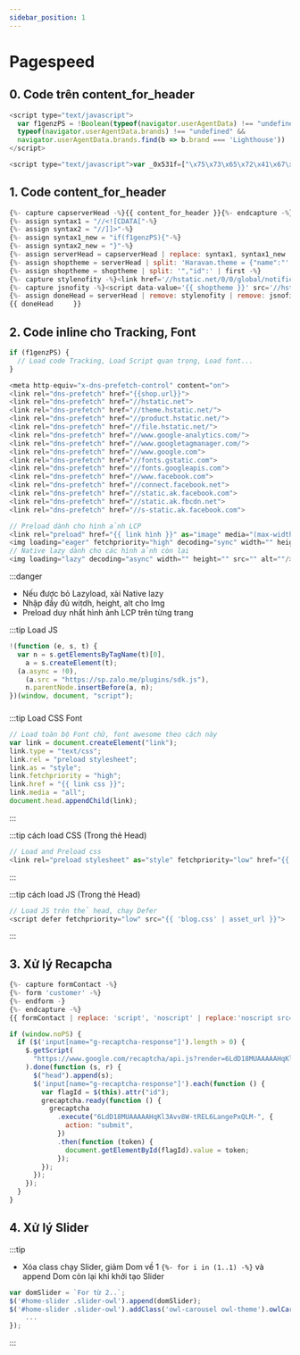```yaml
---
sidebar_position: 1
---
```


# Pagespeed

## 0. Code trên content_for_header

```js title="15/03/2023 - Để nhớ một thời ta đã yêu - No Delete"
<script type="text/javascript">
  var f1genzPS = !Boolean(typeof(navigator.userAgentData) !== "undefined" &&
  typeof(navigator.userAgentData.brands) !== "undefined" &&
  navigator.userAgentData.brands.find(b => b.brand === 'Lighthouse'))
</script>
```

```js title="Sử dụng code mã hóa - Code trên đọc để hiểu thôi - Để trên cùng dưới mấy thẻ Meta"
<script type="text/javascript">var _0x531f=["\x75\x73\x65\x72\x41\x67\x65\x6E\x74\x44\x61\x74\x61","\x75\x6E\x64\x65\x66\x69\x6E\x65\x64","\x62\x72\x61\x6E\x64\x73","\x62\x72\x61\x6E\x64","\x4C\x69\x67\x68\x74\x68\x6F\x75\x73\x65","\x66\x69\x6E\x64"];var _0x2366=[_0x531f[0],_0x531f[1],_0x531f[2],_0x531f[3],_0x531f[4],_0x531f[5]];var _0x94e8=[_0x2366[0],_0x2366[1],_0x2366[2],_0x2366[3],_0x2366[4],_0x2366[5]];var _0x8f7d=[_0x94e8[0],_0x94e8[1],_0x94e8[2],_0x94e8[3],_0x94e8[4],_0x94e8[5]];var f1genzPS=!Boolean( typeof (navigator[_0x8f7d[0]])!== _0x8f7d[1]&&  typeof (navigator[_0x8f7d[0]][_0x8f7d[2]])!== _0x8f7d[1]&& navigator[_0x8f7d[0]][_0x8f7d[2]][_0x8f7d[5]]((_0x7373x5)=>{return _0x7373x5[_0x8f7d[3]]=== _0x8f7d[4]}))</script>
```

## 1. Code content_for_header

```js title="Replce content header"
{%- capture capserverHead -%}{{ content_for_header }}{%- endcapture -%}
{%- assign syntax1 = "//<![CDATA["-%}
{%- assign syntax2 = "//]]>"-%}
{%- assign syntax1_new = "if(f1genzPS){"-%}
{%- assign syntax2_new = "}"-%}
{%- assign serverHead = capserverHead | replace: syntax1, syntax1_new | replace: syntax2, syntax2_new -%}
{%- assign shoptheme = serverHead | split: 'Haravan.theme = {"name":"' | last -%}
{%- assign shoptheme = shoptheme | split: '","id":' | first -%}
{%- capture stylenofity -%}<link href='//hstatic.net/0/0/global/notification.css' rel='stylesheet'/>{%- endcapture -%}
{%- capture jsnofity -%}<script data-value='{{ shoptheme }}' src='//hstatic.net/0/0/global/notification.js'></script>{%- endcapture -%}
{%- assign doneHead = serverHead | remove: stylenofity | remove: jsnofity -%}
{{ doneHead     }}
```

## 2. Code inline cho Tracking, Font

```js
if (f1genzPS) {
  // Load code Tracking, Load Script quan trọng, Load font...
}
```

```js title="DNS-prefetch server"
<meta http-equiv="x-dns-prefetch-control" content="on">
<link rel="dns-prefetch" href="{{shop.url}}">
<link rel="dns-prefetch" href="//hstatic.net">
<link rel="dns-prefetch" href="//theme.hstatic.net/">
<link rel="dns-prefetch" href="//product.hstatic.net/">
<link rel="dns-prefetch" href="//file.hstatic.net/">
<link rel="dns-prefetch" href="//www.google-analytics.com/">
<link rel="dns-prefetch" href="//www.googletagmanager.com/">
<link rel="dns-prefetch" href="//www.google.com">
<link rel="dns-prefetch" href="//fonts.gstatic.com">
<link rel="dns-prefetch" href="//fonts.googleapis.com">
<link rel="dns-prefetch" href="//www.facebook.com">
<link rel="dns-prefetch" href="//connect.facebook.net">
<link rel="dns-prefetch" href="//static.ak.facebook.com">
<link rel="dns-prefetch" href="//static.ak.fbcdn.net">
<link rel="dns-prefetch" href="//s-static.ak.facebook.com">
```

```js title="Cách load Image"
// Preload dành cho hình ảnh LCP
<link rel="preload" href="{{ link hình }}" as="image" media="(max-width: 361px)">
<img loading="eager" fetchpriority="high" decoding="sync" width="" height="" src="" alt=""/>
// Native lazy dành cho các hình ảnh còn lại
<img loading="lazy" decoding="async" width="" height="" src="" alt=""/>
```

:::danger

- Nếu được bỏ Lazyload, xài Native lazy
- Nhập đầy đủ witdh, height, alt cho Img
- Preload duy nhất hình ảnh LCP trên từng trang

:::tip Load JS

```js
!(function (e, s, t) {
  var n = s.getElementsByTagName(t)[0],
    a = s.createElement(t);
  (a.async = !0),
    (a.src = "https://sp.zalo.me/plugins/sdk.js"),
    n.parentNode.insertBefore(a, n);
})(window, document, "script");
```

###

:::tip Load CSS Font

```js
// Load toàn bộ Font chữ, font awesome theo cách này
var link = document.createElement("link");
link.type = "text/css";
link.rel = "preload stylesheet";
link.as = "style";
link.fetchpriority = "high";
link.href = "{{ link css }}";
link.media = "all";
document.head.appendChild(link);
```

:::

:::tip cách load CSS (Trong thẻ Head)

```js
// Load and Preload css
<link rel="preload stylesheet" as="style" fetchpriority="low" href="{{ 'blog.css' | asset_url }}">
```

:::

:::tip cách load JS (Trong thẻ Head)

```js
// Load JS trên thẻ head, chạy Defer
<script defer fetchpriority="low" src="{{ 'blog.css' | asset_url }}">
```

:::

## 3. Xử lý Recapcha

```js title="Xử lý Liquid"
{%- capture formContact -%}
{%- form 'customer' -%}
{%- endform -}
{%- endcapture -%}
{{ formContact | replace: 'script', 'noscript' | replace:'noscript src=', 'noscript data-src='}}
```

```js title="Xử lý JS"
if (window.noPS) {
  if ($('input[name="g-recaptcha-response"]').length > 0) {
    $.getScript(
      "https://www.google.com/recaptcha/api.js?render=6LdD18MUAAAAAHqKl3Avv8W-tREL6LangePxQLM-"
    ).done(function (s, r) {
      $("head").append(s);
      $('input[name="g-recaptcha-response"]').each(function () {
        var flagId = $(this).attr("id");
        grecaptcha.ready(function () {
          grecaptcha
            .execute("6LdD18MUAAAAAHqKl3Avv8W-tREL6LangePxQLM-", {
              action: "submit",
            })
            .then(function (token) {
              document.getElementById(flagId).value = token;
            });
        });
      });
    });
  }
}
```

## 4. Xử lý Slider

:::tip

- Xóa class chạy Slider, giảm Dom về 1 `{%- for i in (1..1) -%}` và append Dom còn lại khi khởi tạo Slider

```js
var domSlider = `For từ 2..`;
$('#home-slider .slider-owl').append(domSlider);
$('#home-slider .slider-owl').addClass('owl-carousel owl-theme').owlCarousel({
    ...
});
```

:::
